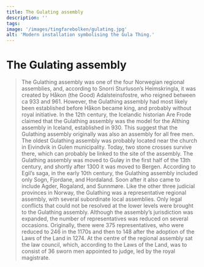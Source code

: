 ```yaml
---
title: The Gulating assembly
description: ''
tags:
image: '/images/tingfarebolken/gulating.jpg'
alt: 'Modern installation symbolising the Gula Thing.'
---
```



# The Gulating assembly

<Blockquote 
  quote='“We shall have our general assembly every twelve months at the proper Gulating assembly site on the eve of St Botolph’s Day [June 17].”'
  footer='Section about Going to Assemblies, chapter 1' />


<Spacer height={40}/>
<Container stil="initial side">
    The Gulathing assembly was one of the four Norwegian regional assemblies, and, according to Snorri Sturluson’s Heimskringla, it was created by Håkon (the Good) Adalsteinsfostre, who reigned between ca 933 and 961. 
    However, the Gulathing assembly had most likely been established before Håkon became king, and probably without royal initiative. 
    In the 12th century, the Icelandic historian Are Frode claimed that the Gulathing assembly was the model for the Althing assembly in Iceland, established in 930. 
    This suggest that the Gulathing assembly originally was also an assembly for all free men. 
    The oldest Gulathing assembly was probably located near the church in Eivindvik in Gulen municipality. 
    Today, two stone crosses survive there, which can probably be linked to the site of the assembly. 
    The Gulathing assembly was moved to Guløy in the first half of the 13th century, and shortly after 1300 it was moved to Bergen. 
    According to Egil’s saga, in the early 10th century, the Gulathing assembly included only Sogn, Fjordane, and Hordaland. 
    Soon after it also came to include Agder, Rogaland, and Sunnmøre. 
    Like the other three judicial provinces in Norway, the Gulathing was a representative regional assembly, with several subordinate local assemblies. 
    Only legal conflicts that could not be resolved at the lower levels were brought to the Gulathing assembly. 
    Although the assembly’s jurisdiction was expanded, the number of representatives was reduced on several occasions. 
    Originally, there were 375 representatives, who were reduced to 246 in the 1170s and then to 148 after the adoption of the Laws of the Land in 1274. 
    At the centre of the regional assembly sat the law council, which, according to the Laws of the Land, was to consist of 36 sworn men appointed to judge, led by the royal magistrate.
</Container>

<Figure
    image="/images/tingfarebolken/Lagabøters ting.jpg"
    title="A map of the Thing places and districts. Made by Peder Gammeltoft, 2024."
    alt="A map of the Thing places and districts."
>
</Figure>